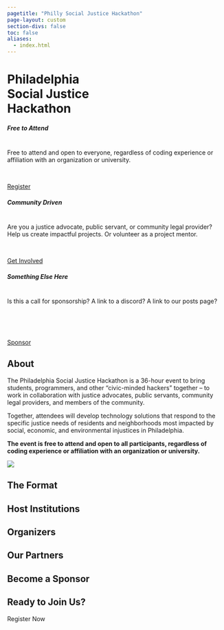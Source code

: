 ```yaml
---
pagetitle: "Philly Social Justice Hackathon"
page-layout: custom
section-divs: false
toc: false
aliases:
  - index.html
---
```


<!-- HERO BANNER -->

::: {.hero-banner .text-center}

<h1 class="text-center hero-title">
Philadelphia<br> Social Justice<br> Hackathon
</h1>


:::


:::::: {.content-block .hero-banner-cta}


::: {.list .grid}

:::: {.card .border-2 .rounded-3 .g-col-12 .g-col-md-12 .g-col-lg-4 .mb-2}
::::: {.card-body}

::: {.card-title .text-center}
##### Free to Attend
:::

<br>
Free to attend and open to everyone, regardless of coding experience or affiliation with an organization or university.

<br>


::: {.d-flex .justify-content-center }

[Register](#register){.btn .btn-action .btn-primary .btn-action-primary .justify-content-center }

:::

:::::
::::


:::: {.card .border-2 .rounded-3 .g-col-12 .g-col-md-12 .g-col-lg-4 .mb-2}
::::: {.card-body}

::: {.card-title .text-center}
##### Community Driven
:::

<br>
Are you a justice advocate, public servant, or community legal provider?
Help us create impactful projects. Or volunteer as a project mentor.

<br>


::: {.d-flex .justify-content-center }

[Get Involved](#partners){.btn .btn-action .btn-primary .btn-action-primary }

:::

:::::
::::


:::: {.card .border-2 .rounded-3 .g-col-12 .g-col-md-12 .g-col-lg-4 .mb-2}
::::: {.card-body}

::: {.card-title .text-center}
##### Something Else Here
:::

<br>
Is this a call for sponsorship? A link to a discord? A link to our posts page?

<br>
<br>
<br>


::: {.d-flex .justify-content-center }


[Sponsor](#sponsor){.btn .btn-action .btn-primary .btn-action-primary }

:::

:::::
::::

:::


::::::


<!-- /HERO BANNER -->






:::::: {.content-block}

## About

::: {.grid}

::: {.g-col-lg-8 .g-col-12}

The Philadelphia Social Justice Hackathon is a 36-hour event to bring students, programmers, and other “civic-minded hackers” together – to work in collaboration with justice advocates, public servants, community legal providers, and members of the community.

Together, attendees will develop technology solutions that respond to the specific justice needs of residents and neighborhoods most impacted by social, economic, and environmental injustices in Philadelphia.

**The event is free to attend and open to all participants, regardless of coding experience or affiliation with an organization or university.**

:::

:::{.g-col-lg-4 .g-col-8 .g-start-3}
![](assets/about-page_hero-bg-img-1.jpeg)
:::

:::

## The Format


## Host Institutions

## Organizers

## Our Partners {#partners}

## Become a Sponsor {#sponsor}

## Ready to Join Us? {#register}

Register Now

<br>
<br>
<br>
<br>
<br>
<br>
<br>
<br>
<br>
<br>
<br>
<br>
<br>
<br>
<br>

::::::